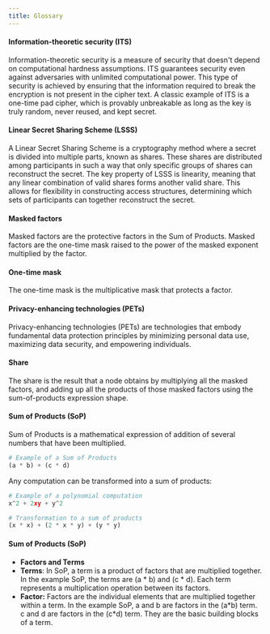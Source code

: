 ```yaml
---
title: Glossary
---
```


#### Information-theoretic security (ITS)

Information-theoretic security is a measure of security that doesn't depend on computational hardness assumptions. ITS guarantees security even against adversaries with unlimited computational power. This type of security is achieved by ensuring that the information required to break the encryption is not present in the cipher text. A classic example of ITS is a one-time pad cipher, which is provably unbreakable as long as the key is truly random, never reused, and kept secret.

#### Linear Secret Sharing Scheme (LSSS)

A Linear Secret Sharing Scheme is a cryptography method where a secret is divided into multiple parts, known as shares. These shares are distributed among participants in such a way that only specific groups of shares can reconstruct the secret. The key property of LSSS is linearity, meaning that any linear combination of valid shares forms another valid share. This allows for flexibility in constructing access structures, determining which sets of participants can together reconstruct the secret.

#### Masked factors

Masked factors are the protective factors in the Sum of Products. Masked factors are the one-time mask raised to the power of the masked exponent multiplied by the factor.

#### One-time mask

The one-time mask is the multiplicative mask that protects a factor.&#x20;

#### Privacy-enhancing technologies (PETs)

Privacy-enhancing technologies (PETs) are technologies that embody fundamental data protection principles by minimizing personal data use, maximizing data security, and empowering individuals.

#### Share

The share is the result that a node obtains by multiplying all the masked factors, and adding up all the products of those masked factors using the sum-of-products expression shape.

#### Sum of Products (SoP)

Sum of Products is a mathematical expression of addition of several numbers that have been multiplied.

```python
# Example of a Sum of Products
(a * b) + (c * d)
```

Any computation can be transformed into a sum of products:

```python
# Example of a polynomial computation
x^2 + 2xy + y^2

# Transformation to a sum of products
(x * x) + (2 * x * y) + (y * y)
```

#### Sum of Products (SoP) 

- **Factors and Terms** <a href="#factors-and-terms" id="factors-and-terms"></a>
- **Terms**: In SoP, a term is a product of factors that are multiplied together. In the example SoP, the terms are (a \* b) and (c \* d). Each term represents a multiplication operation between its factors.
- **Factor:** Factors are the individual elements that are multiplied together within a term. In the example SoP, a and b are factors in the (a\*b) term. c and d are factors in the (c\*d) term. They are the basic building blocks of a term.
